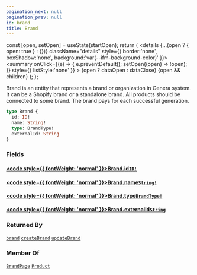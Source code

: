 ```yaml
---
pagination_next: null
pagination_prev: null
id: brand
title: Brand
---
```









  const [open, setOpen] = useState(startOpen);
  return (
    <details {...(open ? { open: true } : {})} className="details" style={{ border:'none', boxShadow:'none', background:'var(--ifm-background-color)' }}>
      <summary
        onClick={(e) => {
          e.preventDefault();
          setOpen((open) => !open);
        }}
        style={{ listStyle:'none' }}
      >
      {open ? dataOpen : dataClose}
      </summary>
      {open && children}
    </details>
  );
};








Brand is an entity that represents a brand or organization in Genera system. It can be a Shopify brand or a standalone brand.
All products should be connected to some brand.
The brand pays for each successful generation.


```graphql
type Brand {
  id: ID!
  name: String!
  type: BrandType!
  externalId: String
}
```




### Fields

#### [<code style={{ fontWeight: 'normal' }}>Brand.<b>id</b></code>](#)<Bullet />[`ID!`](/types/scalars/id) <Badge class="badge badge--secondary" text="non-null"/> <Badge class="badge badge--secondary" text="scalar"/> 
> 
> 
> 
> 

#### [<code style={{ fontWeight: 'normal' }}>Brand.<b>name</b></code>](#)<Bullet />[`String!`](/types/scalars/string) <Badge class="badge badge--secondary" text="non-null"/> <Badge class="badge badge--secondary" text="scalar"/> 
> 
> 
> 
> 

#### [<code style={{ fontWeight: 'normal' }}>Brand.<b>type</b></code>](#)<Bullet />[`BrandType!`](/types/enums/brand-type) <Badge class="badge badge--secondary" text="non-null"/> <Badge class="badge badge--secondary" text="enum"/> 
> 
> 
> 
> 

#### [<code style={{ fontWeight: 'normal' }}>Brand.<b>externalId</b></code>](#)<Bullet />[`String`](/types/scalars/string) <Badge class="badge badge--secondary" text="scalar"/> 
> 
> 
> 
> 





### Returned By

[`brand`](/api/queries/brand)  <Badge class="badge badge--secondary" text="query"/><Bullet />[`createBrand`](/api/mutations/create-brand)  <Badge class="badge badge--secondary" text="mutation"/><Bullet />[`updateBrand`](/api/mutations/update-brand)  <Badge class="badge badge--secondary" text="mutation"/>

### Member Of

[`BrandPage`](/types/objects/brand-page)  <Badge class="badge badge--secondary" text="object"/><Bullet />[`Product`](/types/objects/product)  <Badge class="badge badge--secondary" text="object"/>

